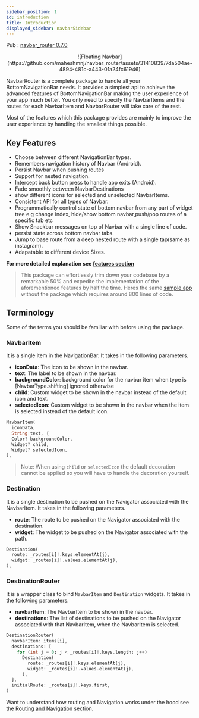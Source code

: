 ```yaml
---
sidebar_position: 1
id: introduction
title: Introduction
displayed_sidebar: navbarSidebar
---
```


Pub : [navbar_router 0.7.0](https://pub.dev/packages/navbar_router)

<center>
  ![Floating
  Navbar](https://github.com/maheshmnj/navbar_router/assets/31410839/7da504ae-4894-481c-a443-01a24fc61946)
</center>

NavbarRouter is a complete package to handle all your BottomNavigationBar needs. It provides a simplest api to achieve the advanced features of BottomNavigationBar making the user experience of your app much better. You only need to specify the NavbarItems and the routes for each NavbarItem and NavbarRouter will take care of the rest.

Most of the features which this package provides are mainly to improve the user experience by handling the smallest things possible.

## **Key Features**

- Choose between different NavigationBar types.
- Remembers navigation history of Navbar (Android).
- Persist Navbar when pushing routes
- Support for nested navigation.
- Intercept back button press to handle app exits (Android).
- Fade smoothly between NavbarDestinations
- show different icons for selected and unselected NavbarItems.
- Consistent API for all types of Navbar.
- Programmatically control state of bottom navbar from any part of widget tree e.g change index, hide/show bottom navbar,push/pop routes of a specific tab etc
- Show Snackbar messages on top of Navbar with a single line of code.
- persist state across bottom navbar tabs.
- Jump to base route from a deep nested route with a single tap(same as instagram).
- Adapatable to different device Sizes.

**For more detailed explanation see [features section](./features)**

> This package can effortlessly trim down your codebase by a remarkable 50% and expedite the implementation of the aforementioned features by half the time.
> Heres the same [sample app](https://gist.github.com/maheshmnj/894922ccb67f5fdc4ffb652e41916fa2) without the package which requires around 800 lines of code.

## Terminology

Some of the terms you should be familiar with before using the package.

### NavbarItem

It is a single item in the NavigationBar. It takes in the following parameters.

- **iconData**: The icon to be shown in the navbar.
- **text**: The label to be shown in the navbar.
- **backgroundColor**: background color for the navbar item when type is [NavbarType.shifting] ignored otherwise
- **child**: Custom widget to be shown in the navbar instead of the default icon and text.
- **selectedIcon**: Custom widget to be shown in the navbar when the item is selected instead of the default icon.

```dart
NavbarItem(
  iconData,
  String text, {
  Color? backgroundColor,
  Widget? child,
  Widget? selectedIcon,
),
```

> Note: When using `child` or `selectedIcon` the default decoration cannot be applied so you will have to handle the decoration yourself.

### Destination

It is a single destination to be pushed on the Navigator associated with the NavbarItem. It takes in the following parameters.

- **route**: The route to be pushed on the Navigator associated with the destination.
- **widget**: The widget to be pushed on the Navigator associated with the path.

```dart
Destination(
  route: _routes[i]!.keys.elementAt(j),
  widget: _routes[i]!.values.elementAt(j),
),
```

### DestinationRouter

It is a wrapper class to bind `NavbarItem` and `Destination` widgets. It takes in the following parameters.

- **navbarItem**: The NavbarItem to be shown in the navbar.
- **destinations**: The list of destinations to be pushed on the Navigator associated with that NavbarItem, when the NavbarItem is selected.

```dart
DestinationRouter(
  navbarItem: items[i],
  destinations: [
    for (int j = 0; j < _routes[i]!.keys.length; j++)
      Destination(
        route: _routes[i]!.keys.elementAt(j),
        widget: _routes[i]!.values.elementAt(j),
      ),
  ],
  initialRoute: _routes[i]!.keys.first,
)
```

Want to understand how routing and Navigation works under the hood see the [Routing and Navigation](./routes-and-navigation) section.
